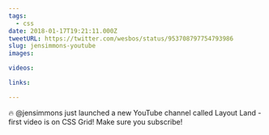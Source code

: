 ```yaml
---
tags:
  - css
date: 2018-01-17T19:21:11.000Z
tweetURL: https://twitter.com/wesbos/status/953708797754793986
slug: jensimmons-youtube
images:

videos:

links:

---
```

🔥 @jensimmons just launched a new YouTube channel called Layout Land - first video is on CSS Grid! Make sure you subscribe!
